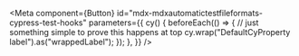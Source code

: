 
<Meta
  component={Button}
  id="mdx-mdxautomatictestfileformats-cypress-test-hooks"
  parameters={{
    cy() {
      beforeEach(() => {
        // just something simple to prove this happens at top
        cy.wrap("DefaultCyProperty label").as("wrappedLabel");
      });
    },
  }}
/>

<Title name="DefaultCyProperty" />

You can add a `cy` property to meta's parameters to do things like execute
hooks such as `beforeEach` to establish test state

```mdx
<Meta
  component={Button}
  parameters={{
    cy() {
      beforeEach(() => {
        // just something simple to prove this happens at top
        cy.wrap("DefaultCyProperty label").as("wrappedLabel");
      });
    },
  }}
/>

# Title and description...

<Story
  name="DefaultCyProperty"
  parameters={{
    cy() {
      cy.get("@wrappedLabel").then((wrappedLabel) =>
        cy.dataCy("button").should("contain", wrappedLabel)
      );
      cy.wrap("This will be reset").as("wrappedLabel");
    },
  }}
>
  {(args) => <Button {...args} label="DefaultCyProperty label" />}
</Story>
```

<Story
  name="DefaultCyProperty"
  parameters={{
    cy() {
      cy.get("@wrappedLabel").then((wrappedLabel) =>
        cy.dataCy("button").should("contain", wrappedLabel)
      );
      cy.wrap("This will be reset").as("wrappedLabel");
    },
  }}
>
  {(args) => <Button {...args} label="DefaultCyProperty label" />}
</Story>

<Title name="CyTestFunctionBody" pad />

The .cyTest format can contain hooks like beforeEach directly inside its function body, which is the only way to have such hooks execute for only specific story tests.

```mdx
<Story
  name="CyTestFunctionBody"
  parameters={{
    cyTest(StoryComp) {
      beforeEach(() => {
        cy.wrap("Before Wrapped label").as("beforeWrappedLabel");
      });
      it("should get label arg from default export beforeEach setup", function () {
        // function keyword + this instead of .get("@alias") just to show variant
        cy.mount(<StoryComp label={this.wrappedLabel} />);
        cy.dataCy("button").should("contain", this.wrappedLabel);
      });
      it("should get label arg from beforeEach in local cyTest", function () {
        cy.mount(<StoryComp label={this.beforeWrappedLabel} />);
        cy.dataCy("button").should("contain", this.beforeWrappedLabel);
      });
    },
  }}
>
  {(args) => <Button {...args} />}
</Story>
```

<Story
  name="CyTestFunctionBody"
  parameters={{
    cyTest(StoryComp) {
      beforeEach(() => {
        cy.wrap("Before Wrapped label").as("beforeWrappedLabel");
      });
      it("should get label arg from default export beforeEach setup", function () {
        // function keyword + this instead of .get("@alias") just to show variant
        cy.mount(<StoryComp label={this.wrappedLabel} />);
        cy.dataCy("button").should("contain", this.wrappedLabel);
      });
      it("should get label arg from beforeEach in local cyTest", function () {
        cy.mount(<StoryComp label={this.beforeWrappedLabel} />);
        cy.dataCy("button").should("contain", this.beforeWrappedLabel);
      });
    },
  }}
>
  {(args) => <Button {...args} />}
</Story>
